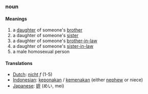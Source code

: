 ===noun===
====Meanings====
#a [[daughter]] of someone's [[brother]]
#a daughter of someone's [[sister]]
#a daughter of someone's [[brother-in-law]]
#a daughter of someone's [[sister-in-law]]
#a male homosexual person

====Translations====
*[[Dutch]]: [[nicht]] ''f'' (1-5)
*[[Indonesian]]: [[keponakan]] / [[kemenakan]] (either [[nephew]] or niece)
*[[Japanese]]: [[姪]] (めい, mei)